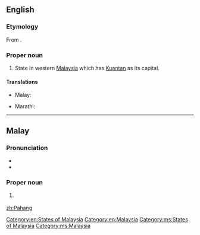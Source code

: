 ==English==
{{wikipedia}}

===Etymology===
From {{etyl|ms|en}} {{term|Pahang|lang=ms}}.

===Proper noun===
{{en-proper noun}}

# State in western [[Malaysia]] which has [[Kuantan]] as its capital.

====Translations====
{{trans-top|state in Malaysia}}
* Malay: {{t|ms|Pahang}}
{{trans-mid}}
* Marathi: {{t|mr|पाहांग|tr=pāhāṃga|sc=Deva}}
{{trans-bottom}}

[[Category:en:States of Malaysia]]
[[Category:en:Malaysia]]

----

==Malay==
{{wikipedia|lang=ms}}

===Pronunciation===
* {{IPA|/pahaŋ/|lang=ms}}
* {{rhymes|ahaŋ|haŋ|aŋ|lang=ms}}

===Proper noun===
{{head|ms|proper noun}}

# {{l|en|Pahang}} {{qualifier|state in Malaysia}}

[[Category:ms:States of Malaysia]]
[[Category:ms:Malaysia]]

[[zh:Pahang]]